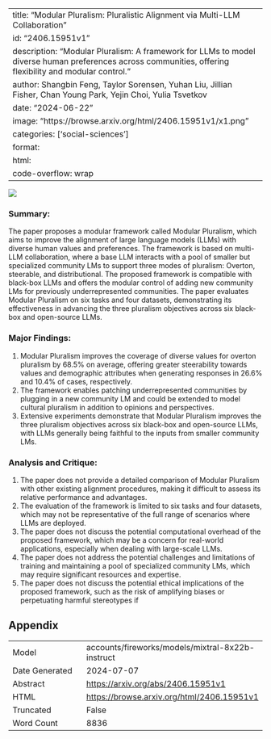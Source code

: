 
---
title: "Modular Pluralism: Pluralistic Alignment via Multi-LLM Collaboration"
id: "2406.15951v1"
description: "Modular Pluralism: A framework for LLMs to model diverse human preferences across communities, offering flexibility and modular control."
author: Shangbin Feng, Taylor Sorensen, Yuhan Liu, Jillian Fisher, Chan Young Park, Yejin Choi, Yulia Tsvetkov
date: "2024-06-22"
image: "https://browse.arxiv.org/html/2406.15951v1/x1.png"
categories: ['social-sciences']
format:
  html:
    code-overflow: wrap
---

![](https://browse.arxiv.org/html/2406.15951v1/x1.png)

### Summary:

The paper proposes a modular framework called Modular Pluralism, which aims to improve the alignment of large language models (LLMs) with diverse human values and preferences. The framework is based on multi-LLM collaboration, where a base LLM interacts with a pool of smaller but specialized community LMs to support three modes of pluralism: Overton, steerable, and distributional. The proposed framework is compatible with black-box LLMs and offers the modular control of adding new community LMs for previously underrepresented communities. The paper evaluates Modular Pluralism on six tasks and four datasets, demonstrating its effectiveness in advancing the three pluralism objectives across six black-box and open-source LLMs.

### Major Findings:

1. Modular Pluralism improves the coverage of diverse values for overton pluralism by 68.5% on average, offering greater steerability towards values and demographic attributes when generating responses in 26.6% and 10.4% of cases, respectively.
2. The framework enables patching underrepresented communities by plugging in a new community LM and could be extended to model cultural pluralism in addition to opinions and perspectives.
3. Extensive experiments demonstrate that Modular Pluralism improves the three pluralism objectives across six black-box and open-source LLMs, with LLMs generally being faithful to the inputs from smaller community LMs.

### Analysis and Critique:

1. The paper does not provide a detailed comparison of Modular Pluralism with other existing alignment procedures, making it difficult to assess its relative performance and advantages.
2. The evaluation of the framework is limited to six tasks and four datasets, which may not be representative of the full range of scenarios where LLMs are deployed.
3. The paper does not discuss the potential computational overhead of the proposed framework, which may be a concern for real-world applications, especially when dealing with large-scale LLMs.
4. The paper does not address the potential challenges and limitations of training and maintaining a pool of specialized community LMs, which may require significant resources and expertise.
5. The paper does not discuss the potential ethical implications of the proposed framework, such as the risk of amplifying biases or perpetuating harmful stereotypes if

## Appendix

|          |          |
|----------|----------|
| Model     | accounts/fireworks/models/mixtral-8x22b-instruct       |
| Date Generated     | 2024-07-07       |
| Abstract | [https://arxiv.org/abs/2406.15951v1](https://arxiv.org/abs/2406.15951v1)        |
| HTML     | [https://browse.arxiv.org/html/2406.15951v1](https://browse.arxiv.org/html/2406.15951v1)       |
| Truncated       | False       |
| Word Count       | 8836       |